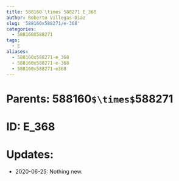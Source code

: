 ```yaml
---
title: 588160`\times`588271 E_368
author: Roberto Villegas-Diaz
slug: '588160x588271/e-368'
categories:
  - 588160X588271
tags:
  - E
aliases:
  - 588160x588271-e_368
  - 588160x588271-e-368
  - 588160x588271-e368
---
```


# **Parents**: 588160`$\times$`588271
# **ID**: E_368
# **Updates**: 
 - 2020-06-25: Nothing new.
